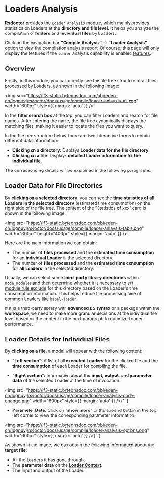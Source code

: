 # Loaders Analysis

**Rsdoctor** provides the `Loader Analysis` module, which mainly provides statistics on Loaders at the **directory and file level**. It helps you analyze the compilation of **folders** and **individual files** by Loaders.

Click on the navigation bar **"Compile Analysis"** -> **"Loader Analysis"** option to view the compilation analysis report. Of course, this page will only display the features if the `loader` analysis capability is enabled [features](/config/options/options).

## Overview

Firstly, in this module, you can directly see the file tree structure of all files processed by Loaders, as shown in the following image:

<img
  src="https://lf3-static.bytednsdoc.com/obj/eden-cn/lognuvj/rsdoctor/docs/usage/compile/loader-anlaysis-all.png"
  width="600px"
  style={{ margin: 'auto' }}
/>

In the **filter search box** at the top, you can filter Loaders and search for file names. After entering the name, the file tree dynamically displays the matching files, making it easier to locate the files you want to query.

In the file tree structure below, there are two interactive forms to obtain different data information:

- **Clicking on a directory**: Displays **Loader data for the file directory**.
- **Clicking on a file**: Displays **detailed Loader information for the individual file**.

The corresponding details will be explained in the following paragraphs.

## Loader Data for File Directories

By **clicking on a selected directory**, you can see the **time statistics of all Loaders in the selected directory** ([estimated time consumption](../../guide/more/faq#loader-time-consuming-data-is-inaccurate)) on the right side of the file tree. The content of the "Statistics of xxx" card is shown in the following image:

<img
  src="https://lf3-static.bytednsdoc.com/obj/eden-cn/lognuvj/rsdoctor/docs/usage/compile/loader-anlaysis-table.png"
  width="300px"
  height="400px"
  style={{ margin: 'auto' }}
/>

Here are the main information we can obtain:

- The number of **files processed** and the **estimated time consumption** for an **individual Loader** in the selected directory.
- The number of **files processed** and the **estimated time consumption** for **all Loaders** in the selected directory.

Usually, we can select some **third-party library directories** within `node_modules` and then determine whether it is necessary to set [module.rule.exclude](https://webpack.js.org/configuration/module/#ruleexclude) for this directory based on the Loader's time consumption information. This helps reduce the processing time of common Loaders like `babel-loader`.

If it is a third-party library with **advanced ES syntax** or a package within the **workspace**, we need to make more granular decisions at the individual file level based on the content in the next paragraph to optimize Loader performance.

## Loader Details for Individual Files

By **clicking on a file**, a modal will appear with the following content:

- "**Left section**": A list of all **executed Loaders** for the clicked file and the **time consumption** of each Loader for compiling the file.

- "**Right section**": Information about the **input, output**, and **parameter data** of the selected Loader at the time of invocation.

<img
  src="https://lf3-static.bytednsdoc.com/obj/eden-cn/lognuvj/rsdoctor/docs/usage/compile/loader-analysis-code-change.png"
  width="600px"
  style={{ margin: 'auto' }}
/>{' '}

- **Parameter Data**: Click on "**show more**" or the expand button in the top left corner to view the corresponding parameter information.

<img
  src="https://lf3-static.bytednsdoc.com/obj/eden-cn/lognuvj/rsdoctor/docs/usage/compile/loader-analysis-options.png"
  width="600px"
  style={{ margin: 'auto' }}
/>{' '}

As shown in the image, we can obtain the following information about the **target file**:

- All the Loaders it has gone through.
- The **parameter data** on the [**Loader Context**](https://webpack.js.org/api/loaders/#the-loader-context).
- The input and output of the Loader.
